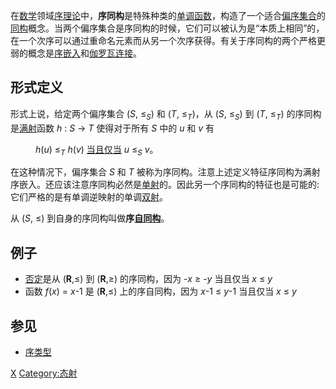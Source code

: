 在[[数学|数学]]领域[[序理论|序理论]]中，'''序同构'''是特殊种类的[[单调函数|单调函数]]，构造了一个适合[[偏序集合|偏序集合]]的[[同构|同构]]概念。当两个偏序集合是序同构的时候，它们可以被认为是“本质上相同”的，在一个次序可以通过重命名元素而从另一个次序获得。有关于序同构的两个严格更弱的概念是[[序嵌入|序嵌入]]和[[伽罗瓦连接|伽罗瓦连接]]。

==形式定义==
形式上说，给定两个偏序集合 (''S'', ≤<sub>''S''</sub>) 和 (''T'', ≤<sub>''T''</sub>)，从 (''S'', ≤<sub>''S''</sub>) 到 (''T'', ≤<sub>''T''</sub>) 的序同构是[[满射|满射]]函数 ''h'' : ''S'' → ''T'' 使得对于所有 ''S'' 中的 ''u'' 和 ''v'' 有
: ''h''(''u'') ≤<sub>''T''</sub> ''h''(''v'') [[当且仅当|当且仅当]] ''u'' ≤<sub>''S''</sub> ''v''。
在这种情况下，偏序集合 ''S'' 和 ''T'' 被称为序同构。注意上述定义特征序同构为满射序嵌入。还应该注意序同构必然是[[单射|单射]]的。因此另一个序同构的特征也是可能的: 它们严格的是有单调逆映射的单调[[双射|双射]]。

从 (''S'', ≤) 到自身的序同构叫做'''序[[自同构|自同构]]'''。

==例子==
* [[否定|否定]]是从 ('''R''',≤) 到 ('''R''',≥) 的序同构，因为 -''x'' ≥ -''y'' 当且仅当 ''x'' ≤ ''y''
* 函数 ''f''(''x'') = ''x''-1 是 ('''R''',≤) 上的序自同构，因为 ''x''-1 ≤ ''y''-1 当且仅当 ''x'' ≤ ''y''

== 参见 ==
* [[序类型|序类型]]

[[Category:序理论|X]]
[[Category:态射|Category:态射]]